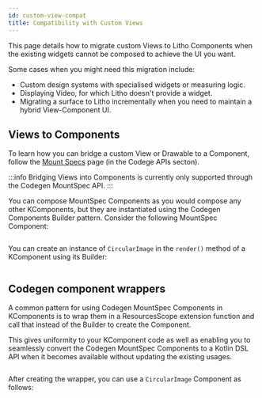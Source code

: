 ```yaml
---
id: custom-view-compat
title: Compatibility with Custom Views
---
```


This page details how to migrate custom Views to Litho Components when the existing widgets cannot be composed to achieve the UI you want.

Some cases when you might need this migration include:

* Custom design systems with specialised widgets or measuring logic.
* Displaying Video, for which Litho doesn't provide a widget.
* Migrating a surface to Litho incrementally when you need to maintain a hybrid View-Component UI.

## Views to Components

To learn how you can bridge a custom View or Drawable to a Component, follow the [Mount Specs](../codegen/mount-specs.md) page (in the Codege APIs secton).

:::info
Bridging Views into Components is currently only supported through the Codegen MountSpec API.
:::

You can compose MountSpec Components as you would compose any other KComponents, but they are instantiated using the Codegen Components Builder pattern.
Consider the following MountSpec Component:

```kotlin file=sample/src/main/java/com/facebook/samples/litho/onboarding/viewcompat/CircularImageSpec.kt start=start_example end=end_example
```

You can create an instance of `CircularImage` in the `render()` method of a KComponent using its Builder:

```kotlin file=sample/src/main/java/com/facebook/samples/litho/onboarding/viewcompat/RootComponentUsingBuilder.kt start=start_use_mount_spec end=end_use_mount_spec
```

## Codegen component wrappers

A common pattern for using Codegen MountSpec Components in KComponents is to wrap them in a ResourcesScope extension function and call that instead of the Builder to create the Component.

This gives uniformity to your KComponent code as well as enabling you to seamlessly convert the Codegen MountSpec Components to a Kotlin DSL API when it becomes available without updating the existing usages.

```kotlin file=sample/src/main/java/com/facebook/samples/litho/onboarding/viewcompat/KotlinWrappers.kt start=start_kwrapper end=end_kwrapper
```

After creating the wrapper, you can use a `CircularImage` Component as follows:

```kotlin file=sample/src/main/java/com/facebook/samples/litho/onboarding/viewcompat/RootComponentUsingWrapper.kt start=start_use_mount_spec end=end_use_mount_spec
```
